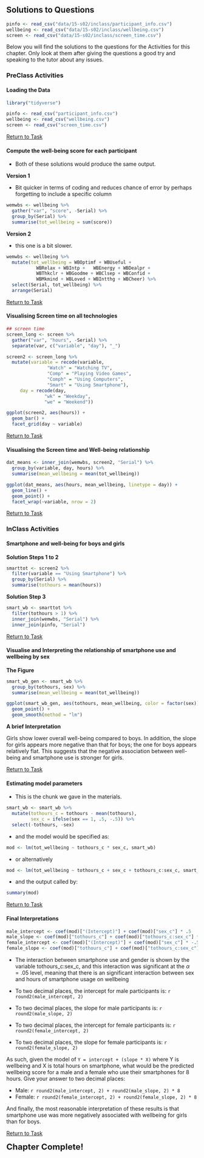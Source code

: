 ## Solutions to Questions

```r

pinfo <- read_csv("data/15-s02/inclass/participant_info.csv")
wellbeing <- read_csv("data/15-s02/inclass/wellbeing.csv")
screen <- read_csv("data/15-s02/inclass/screen_time.csv")
```

Below you will find the solutions to the questions for the Activities for this chapter. Only look at them after giving the questions a good try and speaking to the tutor about any issues.

### PreClass Activities

#### Loading the Data

```r
library("tidyverse")

pinfo <- read_csv("participant_info.csv")
wellbeing <- read_csv("wellbeing.csv")
screen <- read_csv("screen_time.csv")
```

[Return to Task](#Ch15PreClassQueT1)

#### Compute the well-being score for each participant

* Both of these solutions would produce the same output.

**Version 1**

* Bit quicker in terms of coding and reduces chance of error by perhaps forgetting to include a specific column 

```r
wemwbs <- wellbeing %>%
  gather("var", "score", -Serial) %>%
  group_by(Serial) %>%
  summarise(tot_wellbeing = sum(score))
```

**Version 2**

* this one is a bit slower.

```r
wemwbs <- wellbeing %>%
  mutate(tot_wellbeing = WBOptimf +	WBUseful + 
           WBRelax + WBIntp +	WBEnergy + WBDealpr + 
           WBThkclr + WBGoodme + WBClsep + WBConfid + 
           WBMkmind + WBLoved + WBIntthg + WBCheer) %>%
  select(Serial, tot_wellbeing) %>%
  arrange(Serial)
```

[Return to Task](#Ch15PreClassQueT2)

#### Visualising Screen time on all technologies

```r
## screen time
screen_long <- screen %>%
  gather("var", "hours", -Serial) %>%
  separate(var, c("variable", "day"), "_")

screen2 <- screen_long %>%
  mutate(variable = recode(variable,
			   "Watch" = "Watching TV",
			   "Comp" = "Playing Video Games",
			   "Comph" = "Using Computers",
			   "Smart" = "Using Smartphone"),
	 day = recode(day,
		      "wk" = "Weekday",
		      "we" = "Weekend"))

ggplot(screen2, aes(hours)) +
  geom_bar() +
  facet_grid(day ~ variable)
```

[Return to Task](#Ch15PreClassQueT3)

#### Visualising the Screen time and Well-being relationship

```r
dat_means <- inner_join(wemwbs, screen2, "Serial") %>%
  group_by(variable, day, hours) %>%
  summarise(mean_wellbeing = mean(tot_wellbeing))

ggplot(dat_means, aes(hours, mean_wellbeing, linetype = day)) +
  geom_line() +
  geom_point() +
  facet_wrap(~variable, nrow = 2)
```

[Return to Task](#Ch15PreClassQueT4)

### InClass Activities

#### Smartphone and well-being for boys and girls

**Solution Steps 1 to 2**

```r
smarttot <- screen2 %>%
  filter(variable == "Using Smartphone") %>%
  group_by(Serial) %>%
  summarise(tothours = mean(hours))
```

**Solution Step 3**

```r
smart_wb <- smarttot %>%
  filter(tothours > 1) %>%
  inner_join(wemwbs, "Serial") %>%
  inner_join(pinfo, "Serial") 
```

[Return to Task](#Ch15InClassQueT1)

#### Visualise and Interpreting the relationship of smartphone use and wellbeing by sex 

**The Figure**

```r
smart_wb_gen <- smart_wb %>%
  group_by(tothours, sex) %>%
  summarise(mean_wellbeing = mean(tot_wellbeing))

ggplot(smart_wb_gen, aes(tothours, mean_wellbeing, color = factor(sex))) +
  geom_point() +
  geom_smooth(method = "lm")
```

**A brief Interpretation**

Girls show lower overall well-being compared to boys.  In addition, the slope for girls appears more negative than that for boys; the one for boys appears relatively flat.  This suggests that the negative association between well-being and smartphone use is stronger for girls.

[Return to Task](#Ch15InClassQueT2)

#### Estimating model parameters

* This is the chunk we gave in the materials.

```r
smart_wb <- smart_wb %>%
  mutate(tothours_c = tothours - mean(tothours),
         sex_c = ifelse(sex == 1, .5, -.5)) %>%
  select(-tothours, -sex)
```

* and the model would be specified as:

```r
mod <- lm(tot_wellbeing ~ tothours_c * sex_c, smart_wb)
```

* or alternatively

```r
mod <- lm(tot_wellbeing ~ tothours_c + sex_c + tothours_c:sex_c, smart_wb)
```

* and the output called by:

```r
summary(mod)
```

[Return to Task](#Ch15InClassQueT3)

#### Final Interpretations

```r
male_intercept <- coef(mod)["(Intercept)"] + coef(mod)["sex_c"] * .5
male_slope <- coef(mod)["tothours_c"] + coef(mod)["tothours_c:sex_c"] * .5
female_intercept <- coef(mod)["(Intercept)"] + coef(mod)["sex_c"] * -.5
female_slope <- coef(mod)["tothours_c"] + coef(mod)["tothours_c:sex_c"] * -.5
```

* The interaction between smartphone use and gender is shown by the variable tothours_c:sex_c, and this interaction was significant at the $\alpha = .05$ level, meaning that there is an significant interaction between sex and hours of smartphone usage on wellbeing

* To two decimal places, the intercept for male participants is: `r round2(male_intercept, 2)`
* To two decimal places, the slope for male participants is: `r round2(male_slope, 2)`
* To two decimal places, the intercept for female participants is: `r round2(female_intercept, 2)`
* To two decimal places, the slope for female participants is: `r round2(female_slope, 2)`

As such, given the model of `Y = intercept + (slope * X)`  where Y is wellbeing and X is total hours on smartphone, what would be the predicted wellbeing score for a male and a female who use their smartphones for 8 hours. Give your answer to two decimal places:

* Male: `r round2(male_intercept, 2) + round2(male_slope, 2) * 8`
* Female: `r round2(female_intercept, 2) + round2(female_slope, 2) * 8`

And finally, the most reasonable interpretation of these results is that smartphone use was more negatively associated with wellbeing for girls than for boys.

[Return to Task](#Ch15InClassQueT4)

<span style="font-size: 22px; font-weight: bold; color: var(--purple);">Chapter Complete!</span>
